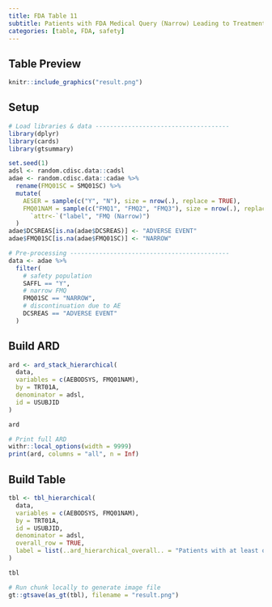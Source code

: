 ```yaml
---
title: FDA Table 11
subtitle: Patients with FDA Medical Query (Narrow) Leading to Treatment Discontinuation, Safety Population, Pooled Analyses
categories: [table, FDA, safety]
---
```


::: panel-tabset
## Table Preview

```r
knitr::include_graphics("result.png")
```

## Setup

```r
# Load libraries & data -------------------------------------
library(dplyr)
library(cards)
library(gtsummary)

set.seed(1)
adsl <- random.cdisc.data::cadsl
adae <- random.cdisc.data::cadae %>%
  rename(FMQ01SC = SMQ01SC) %>%
  mutate(
    AESER = sample(c("Y", "N"), size = nrow(.), replace = TRUE),
    FMQ01NAM = sample(c("FMQ1", "FMQ2", "FMQ3"), size = nrow(.), replace = TRUE) %>%
      `attr<-`("label", "FMQ (Narrow)")
  )
adae$DCSREAS[is.na(adae$DCSREAS)] <- "ADVERSE EVENT"
adae$FMQ01SC[is.na(adae$FMQ01SC)] <- "NARROW"

# Pre-processing --------------------------------------------
data <- adae %>%
  filter(
    # safety population
    SAFFL == "Y",
    # narrow FMQ
    FMQ01SC == "NARROW",
    # discontinuation due to AE
    DCSREAS == "ADVERSE EVENT"
  )
```

## Build ARD

```r
ard <- ard_stack_hierarchical(
  data,
  variables = c(AEBODSYS, FMQ01NAM),
  by = TRT01A,
  denominator = adsl,
  id = USUBJID
)

ard
```

```r
# Print full ARD
withr::local_options(width = 9999)
print(ard, columns = "all", n = Inf)
```

## Build Table

```r
tbl <- tbl_hierarchical(
  data,
  variables = c(AEBODSYS, FMQ01NAM),
  by = TRT01A,
  id = USUBJID,
  denominator = adsl,
  overall_row = TRUE,
  label = list(..ard_hierarchical_overall.. = "Patients with at least one AE leading to discontinuation")
)

tbl
```

```r
# Run chunk locally to generate image file
gt::gtsave(as_gt(tbl), filename = "result.png")
```

```r
```
:::
